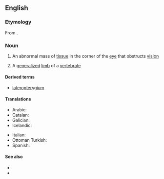 ==English==

===Etymology===
From {{bor|en|grc|πτερύγιον}}.

===Noun===
{{wikipedia}}
{{en-noun|s|pterygia}}

# {{lb|en|pathology}} An abnormal mass of [[tissue]] in the corner of the [[eye]] that obstructs [[vision]]
# {{lb|en|zoology}} A [[generalized]] [[limb]] of a [[vertebrate]]

====Derived terms====
* [[lateropterygium]]

====Translations====
{{trans-top}}
* Arabic: {{t|ar|ظُفْرَة}}
* Catalan: {{t|ca|pterigi|m}}
* Galician: {{t+|gl|pterixio|m}}
* Icelandic: {{t+|is|glæruvængur|m}}
{{trans-mid}}
* Italian: {{t+|it|pterigio|m}}
* Ottoman Turkish: {{t|ota|ظفر|tr=zıfr}}
* Spanish: {{t|es|pterigión|m}}
{{trans-bottom}}

====See also====
* {{l|en|pterygiate}}
* {{l|en|webeye}}